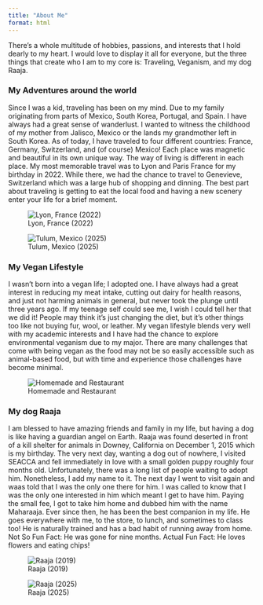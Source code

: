 ```yaml
---
title: "About Me"
format: html
---
```


There's a whole multitude of hobbies, passions, and interests that I hold dearly to my heart. I would love to display it all for everyone, but the three things that create who I am to my core is: Traveling, Veganism, and my dog Raaja.

### My Adventures around the world

Since I was a kid, traveling has been on my mind. Due to my family originating from parts of Mexico, South Korea, Portugal, and Spain. I have always had a great sense of wanderlust. I wanted to witness the childhood of my mother from Jalisco, Mexico or the lands my grandmother left in South Korea. As of today, I have traveled to four different countries: France, Germany, Switzerland, and (of course) Mexico! Each place was magnetic and beautiful in its own unique way. The way of living is different in each place. My most memorable travel was to Lyon and Paris France for my birthday in 2022. While there, we had the chance to travel to Genevieve, Switzerland which was a large hub of shopping and dinning. The best part about traveling is getting to eat the local food and having a new scenery enter your life for a brief moment.

![Lyon, France (2022)](docs/image/IMG_6937.jpg){fig-align="center"}

![Tulum, Mexico (2025)](docs/image/tulum.jpg){fig-align="center"}

### My Vegan Lifestyle

I wasn't born into a vegan life; I adopted one. I have always had a great interest in reducing my meat intake, cutting out dairy for health reasons, and just not harming animals in general, but never took the plunge until three years ago. If my teenage self could see me, I wish I could tell her that we did it! People may think it's just changing the diet, but it's other things too like not buying fur, wool, or leather. My vegan lifestyle blends very well with my academic interests and I have had the chance to explore environmental veganism due to my major. There are many challenges that come with being vegan as the food may not be so easily accessible such as animal-based food, but with time and experience those challenges have become minimal.

![Homemade and Restaurant](docs/image/IMG_6936.jpg){fig-align="center"}

### My dog Raaja

I am blessed to have amazing friends and family in my life, but having a dog is like having a guardian angel on Earth. Raaja was found deserted in front of a kill shelter for animals in Downey, California on December 1, 2015 which is my birthday. The very next day, wanting a dog out of nowhere, I visited SEACCA and fell immediately in love with a small golden puppy roughly four months old. Unfortunately, there was a long list of people waiting to adopt him. Nonetheless, I add my name to it. The next day I went to visit again and waas told that I was the only one there for him. I was called to know that I was the only one interested in him which meant I get to have him. Paying the small fee, I got to take him home and dubbed him with the name Maharaaja. Ever since then, he has been the best companion in my life. He goes everywhere with me, to the store, to lunch, and sometimes to class too! He is naturally trained and has a bad habit of running away from home. Not So Fun Fact: He was gone for nine months. Actual Fun Fact: He loves flowers and eating chips!

![Raaja (2019)](docs/image/IMG_6934.jpg)

![Raaja (2025)](docs/image/DC8BEF2D-382E-4BA5-A5F1-6667BCD9DCDB.JPG)
